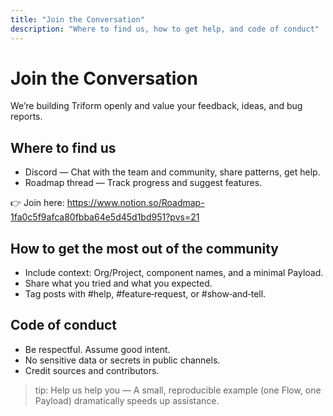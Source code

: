 ```yaml
---
title: "Join the Conversation"
description: "Where to find us, how to get help, and code of conduct"
---
```


# Join the Conversation

We’re building Triform openly and value your feedback, ideas, and bug reports.

## Where to find us
- Discord — Chat with the team and community, share patterns, get help.
- Roadmap thread — Track progress and suggest features.

👉 Join here: https://www.notion.so/Roadmap-1fa0c5f9afca80fbba64e5d45d1bd951?pvs=21

## How to get the most out of the community
- Include context: Org/Project, component names, and a minimal Payload.
- Share what you tried and what you expected.
- Tag posts with #help, #feature‑request, or #show‑and‑tell.

## Code of conduct
- Be respectful. Assume good intent.
- No sensitive data or secrets in public channels.
- Credit sources and contributors.

> tip: Help us help you — A small, reproducible example (one Flow, one Payload) dramatically speeds up assistance.
